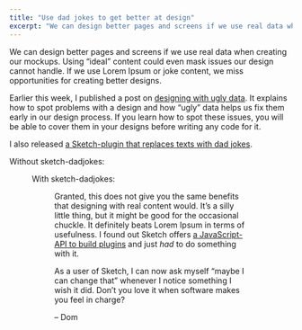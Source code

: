 ```yaml
---
title: "Use dad jokes to get better at design"
excerpt: "We can design better pages and screens if we use real data when creating our mockups. I released a Sketch-plugin that replaces texts with dad jokes."
---
```


We can design better pages and screens if we use real data when creating our mockups. Using “ideal” content could even mask issues our design cannot handle. If we use Lorem Ipsum or joke content, we miss opportunities for creating better designs.

Earlier this week, I published a post on [designing with ugly data](/posts/design-with-ugly-data/). It explains how to spot problems with a design and how “ugly” data helps us fix them early in our design process. If you learn how to spot these issues, you will be able to cover them in your designs before writing any code for it.

I also released [a Sketch-plugin that replaces texts with dad jokes](https://github.com/domhabersack/sketch-dadjokes).

Without sketch-dadjokes:

<Figure
  alt="A list of four items that use lorem ipsum"
  caption="uninspired and hard to grasp (no dad jokes)"
  src="/assets/newsletters/use-dad-jokes-to-get-better-at-design/before-sketch-dadjokes.png"
/>

With sketch-dadjokes:

<Figure
  alt="Another list of four items, all of which terrible dad jokes"
  caption="fun and closer to the real deal (dad-jokes)"
  src="/assets/newsletters/use-dad-jokes-to-get-better-at-design/after-sketch-dadjokes.png"
/>

Granted, this does not give you the same benefits that designing with real content would. It’s a silly little thing, but it might be good for the occasional chuckle. It definitely beats Lorem Ipsum in terms of usefulness. I found out Sketch offers [a JavaScript-API to build plugins](https://developer.sketch.com/reference/api/) and just _had_ to do something with it.

As a user of Sketch, I can now ask myself “maybe I can change that” whenever I notice something I wish it did. Don’t you love it when software makes you feel in charge?

– Dom
